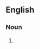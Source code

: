 {{also|peep shows}}

==English==

===Noun===
{{head|en|noun plural form}}

# {{plural of|peepshow|lang=en}}
